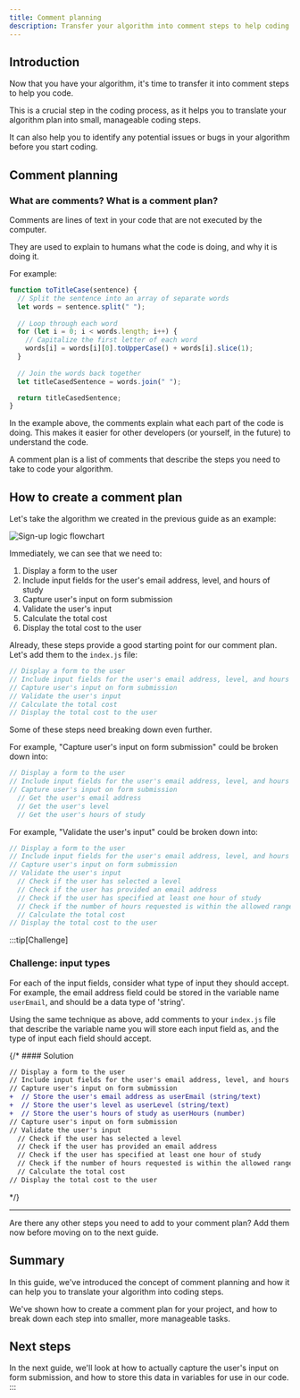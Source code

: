 ```yaml
---
title: Comment planning
description: Transfer your algorithm into comment steps to help coding
---
```



## Introduction

Now that you have your algorithm, it's time to transfer it into comment steps to help you code.

This is a crucial step in the coding process, as it helps you to translate your algorithm plan into small, manageable coding steps.

It can also help you to identify any potential issues or bugs in your algorithm before you start coding.

## Comment planning

### What are comments? What is a comment plan?

Comments are lines of text in your code that are not executed by the computer.

They are used to explain to humans what the code is doing, and why it is doing it.

For example:

```javascript
function toTitleCase(sentence) {
  // Split the sentence into an array of separate words
  let words = sentence.split(" ");
  
  // Loop through each word
  for (let i = 0; i < words.length; i++) {
    // Capitalize the first letter of each word
    words[i] = words[i][0].toUpperCase() + words[i].slice(1);
  }
  
  // Join the words back together
  let titleCasedSentence = words.join(" ");

  return titleCasedSentence;
}
```

In the example above, the comments explain what each part of the code is doing. This makes it easier for other developers (or yourself, in the future) to understand the code.

A comment plan is a list of comments that describe the steps you need to take to code your algorithm.

## How to create a comment plan

Let's take the algorithm we created in the previous guide as an example:

![Sign-up logic flowchart](src/assets/png/programming/harmony-music-sign-up-logic.png)

Immediately, we can see that we need to:

1. Display a form to the user
2. Include input fields for the user's email address, level, and hours of study
3. Capture user's input on form submission
4. Validate the user's input
5. Calculate the total cost
6. Display the total cost to the user

Already, these steps provide a good starting point for our comment plan. Let's add them to the `index.js` file:

```javascript title="index.js"
// Display a form to the user
// Include input fields for the user's email address, level, and hours of study
// Capture user's input on form submission
// Validate the user's input
// Calculate the total cost
// Display the total cost to the user
```

Some of these steps need breaking down even further. 

For example, "Capture user's input on form submission" could be broken down into:

```javascript title="index.js"
// Display a form to the user
// Include input fields for the user's email address, level, and hours of study
// Capture user's input on form submission
  // Get the user's email address
  // Get the user's level
  // Get the user's hours of study
```

For example, "Validate the user's input" could be broken down into:

```javascript title="index.js"
// Display a form to the user
// Include input fields for the user's email address, level, and hours of study
// Capture user's input on form submission
// Validate the user's input
  // Check if the user has selected a level
  // Check if the user has provided an email address
  // Check if the user has specified at least one hour of study
  // Check if the number of hours requested is within the allowed range
  // Calculate the total cost
// Display the total cost to the user

```

:::tip[Challenge]

### Challenge: input types

For each of the input fields, consider what type of input they should accept. For example, the email address field could be stored in the variable name `userEmail`, and should be a data type of 'string'.

Using the same technique as above, add comments to your `index.js` file that describe the variable name you will store each input field as, and the type of input each field should accept.

{/* #### Solution

<MonsterReveal>

```diff lang="javascript" title="index.js" showLineNumbers
// Display a form to the user
// Include input fields for the user's email address, level, and hours of study
// Capture user's input on form submission
+  // Store the user's email address as userEmail (string/text)
+  // Store the user's level as userLevel (string/text)
+  // Store the user's hours of study as userHours (number)
// Capture user's input on form submission
// Validate the user's input
  // Check if the user has selected a level
  // Check if the user has provided an email address
  // Check if the user has specified at least one hour of study
  // Check if the number of hours requested is within the allowed range
  // Calculate the total cost
// Display the total cost to the user
```

</MonsterReveal> */}

---

Are there any other steps you need to add to your comment plan? Add them now before moving on to the next guide. 

## Summary

In this guide, we've introduced the concept of comment planning and how it can help you to translate your algorithm into coding steps.

We've shown how to create a comment plan for your project, and how to break down each step into smaller, more manageable tasks.

## Next steps

In the next guide, we'll look at how to actually capture the user's input on form submission, and how to store this data in variables for use in our code.
:::